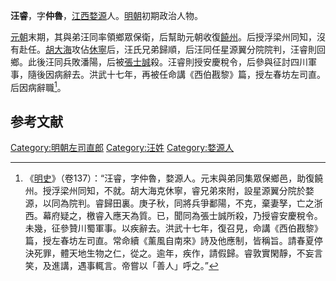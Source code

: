 '''汪睿'''，字'''仲魯'''，[[江西|江西]][[婺源|婺源]]人。[[明朝|明朝]]初期政治人物。

[[元朝|元朝]]末期，其與弟汪同率領鄉眾保衛，后幫助元朝收復[[饒州|饒州]]。后授浮梁州同知，沒有赴任。[[胡大海|胡大海]]攻佔[[休寧|休寧]]后，汪氏兄弟歸順，后汪同任星源翼分院院判，汪睿則回鄉。此後汪同兵敗潘陽，后被[[張士誠|張士誠]]殺。汪睿則授安慶稅令，后參與征討四川軍事，隨後因病辭去。洪武十七年，再被任命講《西伯戡黎》篇，授左春坊左司直。后因病辭職<ref>《[[明史|明史]]》（卷137）：“汪睿，字仲魯，婺源人。元末與弟同集眾保鄉邑，助復饒州。授浮梁州同知，不就。胡大海克休寧，睿兄弟來附，設星源翼分院於婺源，以同為院判。睿歸田裏。庚子秋，同將兵爭鄱陽，不克，棄妻孥，亡之浙西。幕府疑之，檄睿入應天為質。已，聞同為張士誠所殺，乃授睿安慶稅令。未幾，征參贊川蜀軍事。以疾辭去。洪武十七年，復召見，命講《西伯戡黎》篇，授左春坊左司直。常命續《薰風自南來》詩及他應制，皆稱旨。請春夏停決死罪，體天地生物之仁，從之。逾年，疾作，請假歸。睿敦實閑靜，不妄言笑，及進講，遇事輒言。帝嘗以「善人」呼之。”</ref>。

==参考文献==
{{wikisource|明史/卷137}}
<div class="references-small">
<references></references>
</div>

{{明朝人物小作品}}
[[Category:明朝左司直郎|Category:明朝左司直郎]]
[[Category:汪姓|Category:汪姓]]
[[Category:婺源人|Category:婺源人]]